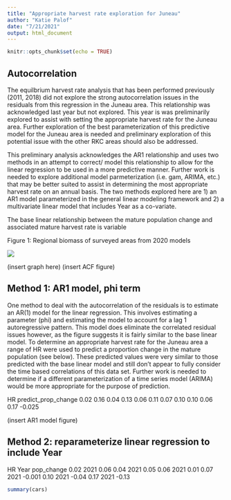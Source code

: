 ```yaml
---
title: "Appropriate harvest rate exploration for Juneau"
author: "Katie Palof"
date: "7/21/2021"
output: html_document
---
```


```r
knitr::opts_chunk$set(echo = TRUE)
```

## Autocorrelation 
The equilbrium harvest rate analysis that has been performed previously (2011, 2018) did not explore the strong autocorrelation issues in the residuals from this regression in the Juneau area. This relationship was acknowledged last year but not explored. This year is was preliminarily explored to assist with setting the appropriate harvest rate for the Juneau area. Further exploration of the best parameterization of this predictive model for the Juneau area is needed and preliminary exploration of this potential issue with the other RKC areas should also be addressed.

This preliminary analysis acknowledges the AR1 relationship and uses two methods in an attempt to correct/ model this relationship to allow for the linear regression to be used in a more predictive manner. Further work is needed to explore additional model parmeterization (i.e. gam, ARIMA, etc.) that may be better suited to assist in determining the most appropriate harvest rate on an annual basis. 
The two methods explored here are 1) an AR1 model parameterized in the general linear modeling framework and 2) a multivariate linear model that includes Year as a co-variate.

The base linear relationship between the mature population change and associated mature harvest rate is variable 


Figure 1: Regional biomass of surveyed areas from 2020 models

![](../figures/rkc/2021/hr/linear_regression.png)


(insert graph here)
(insert ACF figure)

## Method 1: AR1 model, phi term
One method to deal with the autocorrelation of the residuals is to estimate an AR(1) model for the linear regression. This involves estimating a parameter (phi) and estimating the model to account for a lag 1 autoregressive pattern. 
This model does eliminate the correlated residual issues however, as the figure suggests it is fairly similar to the base linear model. To determine an appropriate harvest rate for the Juneau area a range of HR were used to predict a proportion change in the mature population (see below). These predicted values were very similar to those predicted with the base linear model and still don't appear to fully consider the time based  correlations of this data set. Further work is needed to determine if a different parameterization of a time series model (ARIMA) would be more appropriate for the purpose of prediction.

  HR        predict_prop_change
 0.02         0.16
 0.04         0.13
 0.06         0.11
 0.07         0.10
 0.10         0.06
 0.17        -0.025

(insert AR1 model figure)

## Method 2: reparameterize linear regression to include Year



 HR     Year      pop_change
0.02    2021      0.06
0.04    2021      0.05
0.06    2021      0.01
0.07    2021     -0.001
0.10    2021     -0.04
0.17    2021     -0.13



```r
summary(cars)
```


